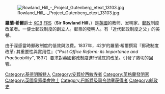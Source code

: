 {{Unreferenced|time=2020-03-08T02:40:15+00:00}}
{{Expand English|time=2020-03-08}}
[[File:Rowland_Hill_-_Project_Gutenberg_etext_13103.jpg|thumb]]

'''羅蘭·希爾'''爵士 [[巴斯勳章|KCB]] [[皇家学会院士|FRS]]（'''Sir Rowland Hill'''，{{bd|1795年|12月3日|1879年|8月27日|}}）是[[英國|英國]]的教师、发明家、[[郵政|郵政]]制度改革者。一便士郵政制度的創立人。郵票的發明人。有「近代郵政制度之父」的美譽。

由于深感當時郵政制度的低效與浪費。1837年，42岁的羅蘭·希爾撰寫『郵政制度改革: 其重要性與實用性』（''"Post Office Reform: its Importance and Practicability"'', 1837）要求對英國郵政制度進行徹底的改革。引發了熱切的回響。

{{commonscat}}
{{Authority control}}
{{DEFAULTSORT:Hill}}
[[Category:基德明斯特人|Category:基德明斯特人]]
[[Category:安葬於西敏寺者|Category:安葬於西敏寺者]]
[[Category:英格蘭發明家|Category:英格蘭發明家]]
[[Category:英國皇家學會院士|Category:英國皇家學會院士]]
[[Category:巴斯爵级司令勋章获得者|Category:巴斯爵级司令勋章获得者]]
[[Category:邮政史|Category:邮政史]]
{{UK-bio-stub}}